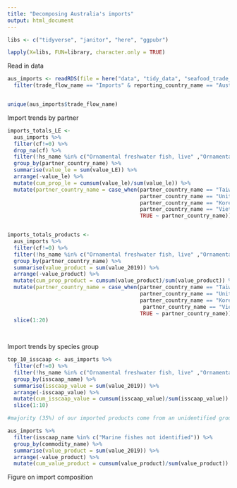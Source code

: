 ```yaml
---
title: "Decomposing Australia's imports"
output: html_document
---
```



```r

libs <- c("tidyverse", "janitor", "here", "ggpubr")

lapply(X=libs, FUN=library, character.only = TRUE)

```

Read in data
```r

aus_imports <- readRDS(file = here("data", "tidy_data", "seafood_trade_volume_live_equivalent_by_partner_2019.rds")) %>% 
  filter(trade_flow_name == "Imports" & reporting_country_name == "Australia")


unique(aus_imports$trade_flow_name)
```

Import trends by partner 
```r


imports_totals_LE <- 
  aus_imports %>% 
  filter(cf!=0) %>% 
  drop_na(cf) %>% 
  filter(!hs_name %in% c("Ornamental freshwater fish, live" ,"Ornamental fish, live, other") & partner_country_name!= "Australia") %>% 
  group_by(partner_country_name) %>% 
  summarise(value_le = sum(value_LE)) %>% 
  arrange(-value_le) %>% 
  mutate(cum_prop_le = cumsum(value_le)/sum(value_le)) %>% 
  mutate(partner_country_name = case_when(partner_country_name == "Taiwan Province of China" ~ "Taiwan",
                                          partner_country_name == "United States of America" ~ "USA",
                                          partner_country_name == "Korea, Republic of" ~ "Rep. Korea",
                                          partner_country_name == "Viet Nam" ~ "Vietnam",
                                          TRUE ~ partner_country_name))


imports_totals_products <- 
  aus_imports %>% 
  filter(cf!=0) %>% 
  filter(!hs_name %in% c("Ornamental freshwater fish, live" ,"Ornamental fish, live, other")  & partner_country_name!= "Australia") %>% 
  group_by(partner_country_name) %>% 
  summarise(value_product = sum(value_2019)) %>% 
  arrange(-value_product) %>% 
  mutate(cum_prop_product = cumsum(value_product)/sum(value_product)) %>% 
  mutate(partner_country_name = case_when(partner_country_name == "Taiwan Province of China" ~ "Taiwan",
                                          partner_country_name == "United States of America" ~ "USA",
                                          partner_country_name == "Korea, Republic of" ~ "Rep. Korea",
                                           partner_country_name == "Viet Nam" ~ "Vietnam",
                                          TRUE ~ partner_country_name)) %>% 
  slice(1:20)
  
  

```


Import trends by species group
```r

top_10_isscaap <- aus_imports %>% 
  filter(cf!=0) %>% 
  filter(!hs_name %in% c("Ornamental freshwater fish, live" ,"Ornamental fish, live, other")  & partner_country_name!= "Australia") %>% 
  group_by(isscaap_name) %>% 
  summarise(isscaap_value = sum(value_2019)) %>% 
  arrange(-isscaap_value) %>% 
  mutate(cum_isscaap_value = cumsum(isscaap_value)/sum(isscaap_value)) %>% 
  slice(1:10)

#majority (35%) of our imported products come from an unidentified group of marine fishes where "Fish fillets, frozen" and "Fish not else identified account for the largest groups (45% of product imports)

aus_imports %>% 
  filter(isscaap_name %in% c("Marine fishes not identified")) %>% 
  group_by(commodity_name) %>% 
  summarise(value_product = sum(value_2019)) %>% 
  arrange(-value_product) %>% 
  mutate(cum_value_product = cumsum(value_product)/sum(value_product))


```

Figure on import composition


```r

```



